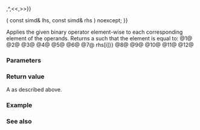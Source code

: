 {{cpp/experimental/simd/title|operator+,-,*,/,%,&amp;,{{!}},^,&lt;&lt;,&gt;&gt;}}
{{cpp/experimental/simd/simd/navbar}}

{{dcl begin}}
{{dcl|num=1|since=parallelism_ts_2|1=
friend simd operator+( const simd&amp; lhs, const simd&amp; rhs ) noexcept;
}}
{{dcl|num=2|since=parallelism_ts_2|1=
friend simd operator-( const simd&amp; lhs, const simd&amp; rhs ) noexcept;
}}
{{dcl|num=3|since=parallelism_ts_2|1=
friend simd operator*( const simd&amp; lhs, const simd&amp; rhs ) noexcept;
}}
{{dcl|num=4|since=parallelism_ts_2|1=
friend simd operator/( const simd&amp; lhs, const simd&amp; rhs ) noexcept;
}}
{{dcl|num=5|since=parallelism_ts_2|1=
friend simd operator%( const simd&amp; lhs, const simd&amp; rhs ) noexcept;
}}
{{dcl|num=6|since=parallelism_ts_2|1=
friend simd operator&amp;( const simd&amp; lhs, const simd&amp; rhs ) noexcept;
}}
{{dcl|num=7|since=parallelism_ts_2|1=
friend simd operator{{!}}( const simd&amp; lhs, const simd&amp; rhs ) noexcept;
}}
{{dcl|num=8|since=parallelism_ts_2|1=
friend simd operator^( const simd&amp; lhs, const simd&amp; rhs ) noexcept;
}}
{{dcl|num=9|since=parallelism_ts_2|1=
friend simd operator&lt;&lt;( const simd&amp; lhs, const simd&amp; rhs ) noexcept;
}}
{{dcl|num=10|since=parallelism_ts_2|1=
friend simd operator&lt;&lt;( const simd&amp; lhs, int n ) noexcept;
}}
{{dcl|num=11|since=parallelism_ts_2|1=
friend simd operator&gt;&gt;( const simd&amp; lhs, const simd&amp; rhs ) noexcept;
}}
{{dcl|num=12|since=parallelism_ts_2|1=
friend simd operator&gt;&gt;( const simd&amp; lhs, int n ) noexcept;
}}
{{dcl end}}

Applies the given binary operator element-wise to each corresponding element of the operands. Returns a {{ltt|cpp/experimental/simd/simd}} such that {{simd_for_all_i}} the {{math|i{{sup|th}}}} element is equal to:
@1@ {{c|lhs[i] + rhs[i]}}
@2@ {{c|lhs[i] - rhs[i]}}
@3@ {{c|lhs[i] * rhs[i]}}
@4@ {{c|lhs[i] / rhs[i]}}
@5@ {{c|lhs[i] % rhs[i]}}
@6@ {{c|lhs[i] &amp; rhs[i]}}
@7@ {{c|lhs[i] {{!}} rhs[i]}}
@8@ {{c|lhs[i] ^ rhs[i]}}
@9@ {{c|lhs[i] &lt;&lt; rhs[i]}}
@10@ {{c|lhs[i] &lt;&lt; n}}
@11@ {{c|lhs[i] &gt;&gt; rhs[i]}}
@12@ {{c|lhs[i] &gt;&gt; n}}

===Parameters===
{{par begin}}
{{par|lhs|left operands}}
{{par|rhs|right operands}}
{{par|n|number of bits to shift each element in {{c|lhs}}}}
{{par end}}

===Return value===
A {{ltt|cpp/experimental/simd/simd}} as described above.

===Example===
{{example}}

===See also===
{{dsc begin}}
{{dsc inc|cpp/experimental/simd/simd/dsc operator_compound}}
{{dsc end}}